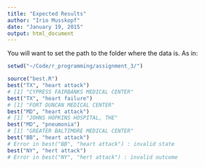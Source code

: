 ```yaml
---
title: "Expected Results"
author: "Irio Musskopf"
date: "January 19, 2015"
output: html_document
---
```


You will want to set the path to the folder where the data is. As in:

```r
setwd("~/Code/r_programming/assignment_3/")
```

```r
source("best.R")
best("TX", "heart attack")
# [1] "CYPRESS FAIRBANKS MEDICAL CENTER"
best("TX", "heart failure")
# [1] "FORT DUNCAN MEDICAL CENTER"
best("MD", "heart attack")
# [1] "JOHNS HOPKINS HOSPITAL, THE"
best("MD", "pneumonia")
# [1] "GREATER BALTIMORE MEDICAL CENTER"
best("BB", "heart attack")
# Error in best("BB", "heart attack") : invalid state
best("NY", "hert attack")
# Error in best("NY", "hert attack") : invalid outcome
```